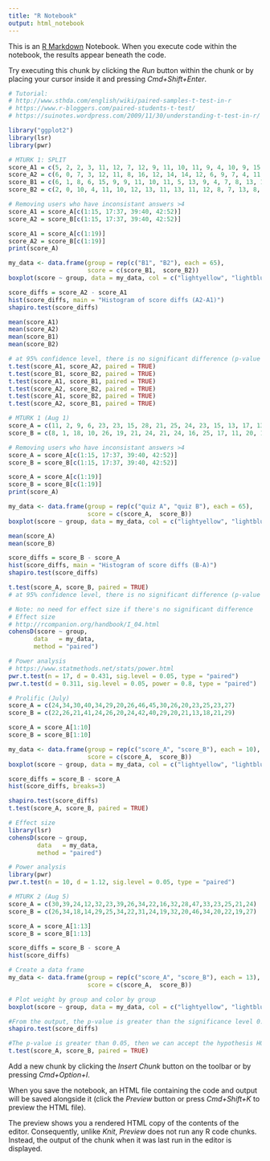 ```yaml
---
title: "R Notebook"
output: html_notebook
---
```


This is an [R Markdown](http://rmarkdown.rstudio.com) Notebook. When you execute code within the notebook, the results appear beneath the code. 

Try executing this chunk by clicking the *Run* button within the chunk or by placing your cursor inside it and pressing *Cmd+Shift+Enter*. 

```r
# Tutorial: 
# http://www.sthda.com/english/wiki/paired-samples-t-test-in-r
# https://www.r-bloggers.com/paired-students-t-test/
# https://suinotes.wordpress.com/2009/11/30/understanding-t-test-in-r/
```

```r
library("ggplot2")
library(lsr)
library(pwr)
```

```r
# MTURK 1: SPLIT
score_A1 = c(5, 2, 2, 3, 11, 12, 7, 12, 9, 11, 10, 11, 9, 4, 10, 9, 15, 12, 24, 9, 12, 14, 11, 14, 17, 12, 11, 8, 11, 18, 10, 13, 3, 9, 8, 11, 14, 9, 8, 12, 12, 11, 15, 7, 16, 14, 7, 18, 10, 5, 5, 11, 7, 13, 13, 2, 11, 10, 7, 7, 7, 6, 9, 8, 3)
score_A2 = c(6, 0, 7, 3, 12, 11, 8, 16, 12, 14, 14, 12, 6, 9, 7, 4, 11, 9, 19, 6, 13, 11, 13, 16, 14, 5, 10, 8, 9, 19, 8, 7, 2, 8, 9, 11, 15, 6, 14, 10, 9, 13, 15, 8, 15, 15, 9, 21, 14, 4, 4, 6, 6, 12, 13, 6, 13, 14, 6, 10, 9, 6, 12, 11, 2)
score_B1 = c(6, 1, 8, 6, 15, 9, 9, 11, 10, 11, 5, 13, 9, 4, 7, 8, 13, 12, 19, 8, 10, 16, 10, 17, 16, 10, 9, 7, 9, 17, 9, 10, 5, 11, 9, 12, 14, 7, 8, 11, 11, 12, 15, 9, 17, 9, 6, 20, 11, 5, 8, 12, 5, 10, 12, 7, 12, 10, 6, 7, 6, 6, 13, 7, 4)
score_B2 = c(2, 0, 10, 4, 11, 10, 12, 13, 11, 13, 11, 12, 8, 7, 13, 8, 13, 9, 20, 7, 13, 9, 9, 19, 15, 7, 6, 8, 10, 14, 8, 12, 6, 4, 5, 10, 13, 8, 15, 12, 14, 14, 14, 12, 17, 11, 7, 19, 10, 10, 6, 5, 6, 12, 10, 6, 13, 12, 7, 4, 9, 7, 13, 12, 3)

# Removing users who have inconsistant answers >4
score_A1 = score_A[c(1:15, 17:37, 39:40, 42:52)]
score_A2 = score_B[c(1:15, 17:37, 39:40, 42:52)]

score_A1 = score_A[c(1:19)]
score_A2 = score_B[c(1:19)]
print(score_A)

my_data <- data.frame(group = rep(c("B1", "B2"), each = 65),
                      score = c(score_B1,  score_B2))
boxplot(score ~ group, data = my_data, col = c("lightyellow", "lightblue"), main='Average score (out of 27)')

score_diffs = score_A2 - score_A1
hist(score_diffs, main = "Histogram of score diffs (A2-A1)")
shapiro.test(score_diffs)

mean(score_A1)
mean(score_A2)
mean(score_B1)
mean(score_B2)

# at 95% confidence level, there is no significant difference (p-value > 0.05) of the two means
t.test(score_A1, score_A2, paired = TRUE)
t.test(score_B1, score_B2, paired = TRUE)
t.test(score_A1, score_B1, paired = TRUE)
t.test(score_A2, score_B2, paired = TRUE)
t.test(score_A1, score_B2, paired = TRUE)
t.test(score_A2, score_B1, paired = TRUE)
```

```r
# MTURK 1 (Aug 1)
score_A = c(11, 2, 9, 6, 23, 23, 15, 28, 21, 25, 24, 23, 15, 13, 17, 13, 26, 21, 43, 15, 25, 25, 24, 30, 31, 17, 21, 16, 20, 37, 18, 20, 5, 17, 17, 22, 29, 15, 22, 22, 21, 24, 30, 15, 31, 29, 16, 39, 24, 9, 9, 17, 13, 25, 26, 8, 24, 24, 13, 17, 16, 12, 21, 19, 5)
score_B = c(8, 1, 18, 10, 26, 19, 21, 24, 21, 24, 16, 25, 17, 11, 20, 16, 26, 21, 39, 15, 23, 25, 19, 36, 31, 17, 15, 15, 19, 31, 17, 22, 11, 15, 14, 22, 27, 15, 23, 23, 25, 26, 29, 21, 34, 20, 13, 39, 21, 15, 14, 17, 11, 22, 22, 13, 25, 22, 13, 11, 15, 13, 26, 19, 7)

# Removing users who have inconsistant answers >4
score_A = score_A[c(1:15, 17:37, 39:40, 42:52)]
score_B = score_B[c(1:15, 17:37, 39:40, 42:52)]

score_A = score_A[c(1:19)]
score_B = score_B[c(1:19)]
print(score_A)

my_data <- data.frame(group = rep(c("quiz A", "quiz B"), each = 65),
                      score = c(score_A,  score_B))
boxplot(score ~ group, data = my_data, col = c("lightyellow", "lightblue"), main='Average score (out of 54)')

mean(score_A)
mean(score_B)

score_diffs = score_B - score_A
hist(score_diffs, main = "Histogram of score diffs (B-A)")
shapiro.test(score_diffs)

t.test(score_A, score_B, paired = TRUE)
# at 95% confidence level, there is no significant difference (p-value > 0.05) of the two means

# Note: no need for effect size if there's no significant difference
# Effect size
# http://rcompanion.org/handbook/I_04.html
cohensD(score ~ group, 
       data   = my_data,
       method = "paired")

# Power analysis
# https://www.statmethods.net/stats/power.html
pwr.t.test(n = 17, d = 0.431, sig.level = 0.05, type = "paired")
pwr.t.test(d = 0.311, sig.level = 0.05, power = 0.8, type = "paired")
```

```r
# Prolific (July)
score_A = c(24,34,30,40,34,29,20,26,46,45,30,26,20,23,25,23,27)
score_B = c(22,26,21,41,24,26,20,24,42,40,29,20,21,13,18,21,29)

score_A = score_A[1:10]
score_B = score_B[1:10]

my_data <- data.frame(group = rep(c("score_A", "score_B"), each = 10),
                      score = c(score_A,  score_B))
boxplot(score ~ group, data = my_data, col = c("lightyellow", "lightblue"))

score_diffs = score_B - score_A
hist(score_diffs, breaks=3)

shapiro.test(score_diffs)
t.test(score_A, score_B, paired = TRUE)

# Effect size
library(lsr)
cohensD(score ~ group, 
        data   = my_data,
        method = "paired")

# Power analysis
library(pwr)
pwr.t.test(n = 10, d = 1.12, sig.level = 0.05, type = "paired")

```

```r
# MTURK 2 (Aug 5)
score_A = c(30,39,24,12,32,23,39,26,34,22,16,32,28,47,33,23,25,21,24)
score_B = c(26,34,18,14,29,25,34,22,31,24,19,32,20,46,34,20,22,19,27)

score_A = score_A[1:13]
score_B = score_B[1:13]

score_diffs = score_B - score_A
hist(score_diffs)

# Create a data frame
my_data <- data.frame(group = rep(c("score_A", "score_B"), each = 13),
                      score = c(score_A,  score_B))

# Plot weight by group and color by group
boxplot(score ~ group, data = my_data, col = c("lightyellow", "lightblue"))

#From the output, the p-value is greater than the significance level 0.05 implying that the distribution of the differences (score_diffs) are not significantly different from normal distribution. In other words, we can assume the normality.
shapiro.test(score_diffs)

#The p-value is greater than 0.05, then we can accept the hypothesis H0 of equality of the averages. In conclusion, the new training has not made any significant improvement (or deterioration) to the team of athletes.
t.test(score_A, score_B, paired = TRUE)
```

Add a new chunk by clicking the *Insert Chunk* button on the toolbar or by pressing *Cmd+Option+I*.

When you save the notebook, an HTML file containing the code and output will be saved alongside it (click the *Preview* button or press *Cmd+Shift+K* to preview the HTML file). 

The preview shows you a rendered HTML copy of the contents of the editor. Consequently, unlike *Knit*, *Preview* does not run any R code chunks. Instead, the output of the chunk when it was last run in the editor is displayed.


